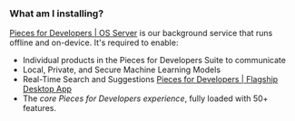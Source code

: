 ### What am I installing?
<a href="{{ links.website.pfd_desktop_install }}">Pieces for Developers | OS Server</a> is our background service that runs offline and on-device. It's required to enable:
- Individual products in the Pieces for Developers Suite to communicate
- Local, Private, and Secure Machine Learning Models
- Real-Time Search and Suggestions
<a href="{{ links.website.pfd_desktop_install }}">Pieces for Developers | Flagship Desktop App</a>
- The _core Pieces for Developers experience_, fully loaded with 50+ features.

